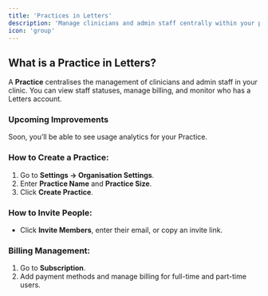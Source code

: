 ```yaml
---
title: 'Practices in Letters'
description: 'Manage clinicians and admin staff centrally within your practice'
icon: 'group'
---
```


## What is a Practice in Letters?

A **Practice** centralises the management of clinicians and admin staff in your clinic. You can view staff statuses, manage billing, and monitor who has a Letters account.

### Upcoming Improvements
Soon, you’ll be able to see usage analytics for your Practice.

### How to Create a Practice:
1. Go to **Settings → Organisation Settings**.
2. Enter **Practice Name** and **Practice Size**.
3. Click **Create Practice**.


### How to Invite People:
- Click **Invite Members**, enter their email, or copy an invite link.

### Billing Management:
1. Go to **Subscription**.
2. Add payment methods and manage billing for full-time and part-time users.
